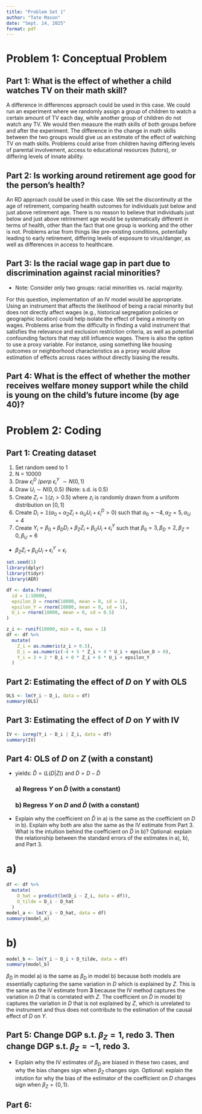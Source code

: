 ```yaml
---
title: "Problem Set 1"
author: "Tate Mason"
date: "Sept. 14, 2025"
format: pdf
---
```


# Problem 1: Conceptual Problem

## Part 1: What is the effect of whether a child watches TV on their math skill?

A difference in differences approach could be used in this case. We could run an experiment where we randomly assign a group of children to watch a certain amount
of TV each day, while another group of children do not watch any TV. We would then measure the math skills of both groups before and after the experiment. The 
difference in the change in math skills between the two groups would give us an estimate of the effect of watching TV on math skills. Problems could arise from children
having differing levels of parental involvement, access to educational resources (tutors), or differing levels of innate ability. 

## Part 2: Is working around retirement age good for the person's health?

An RD approach could be used in this case. We set the discontinuity at the age of retirement, comparing health outcomes for individuals just below and just above retirement age.
There is no reason to believe that individuals just below and just above retrirement age would be systematically different in terms of health, other than the fact that one group
is working and the other is not. Problems arise from things like pre-existing conditions, potentially leading to early retirement, differing levels of exposure to virus/danger, as
well as differences in access to healthcare.

## Part 3: Is the racial wage gap in part due to discrimination against racial minorities?
- Note: Consider only two groups: racial minorities vs. racial majority.

For this question, implementation of an IV model would be appropriate. Using an instrument that affects the likelihood of being a racial minority but does not directly affect wages 
(e.g., historical segregation policies or geographic location) could help isolate the effect of being a minority on wages. Problems arise from the difficulty in finding a valid instrument that
satisfies the relevance and exclusion restriction criteria, as well as potential confounding factors that may still influence wages. There is also the option to use a proxy variable. For instance,
using something like housing outcomes or neighborhood characteristics as a proxy would allow estimation of effects across races without directly biasing the results.

## Part 4: What is the effect of whether the mother receives welfare money support while the child is young on the child's future income (by age 40)?



# Problem 2: Coding

## Part 1: Creating dataset
1. Set random seed to 1
2. N = 10000
3. Draw $\epsilon_i^D$ $/perp$ $\epsilon_i^Y$ $\sim N(0,1)$
4. Draw $U_i \sim N(0,0.5)$ (Note: s.d. is 0.5)
5. Create $Z_i = \mathbb{1}(z_i > 0.5)$ where $z_i$ is randomly drawn from a uniform distribution on $[0,1]$
6. Create $D_i = \mathbb{1}(\alpha_0 + \alpha_Z Z_i + \alpha_UU_i + \epsilon_i^D > 0)$ such that $\alpha_0 = -4, \alpha_Z = 5, \alpha_U = 4$
7. Create $Y_i = \beta_0 + \beta_D D_i + \beta_Z Z_i + \beta_U U_i + \epsilon_i^Y$ such that $\beta_0 = 3, \beta_D = 2, \beta_Z = 0, \beta_U = 6$
- $\beta_Z Z_i + \beta_U U_i + \epsilon_i^Y = \epsilon_i$

```r
set.seed(1)
library(dplyr)
library(tidyr)
library(AER)
```

```r
df <- data.frame(
  id = 1:10000,
  epsilon_D = rnorm(10000, mean = 0, sd = 1),
  epsilon_Y = rnorm(10000, mean = 0, sd = 1),
  U_i = rnorm(10000, mean = 0, sd = 0.5)
)

z_i <- runif(10000, min = 0, max = 1)
df <- df %>%
  mutate(
    Z_i = as.numeric(z_i > 0.5),
    D_i = as.numeric(-4 + 5 * Z_i + 4 * U_i + epsilon_D > 0),
    Y_i = 3 + 2 * D_i + 0 * Z_i + 6 * U_i + epsilon_Y
  )
```

## Part 2: Estimating the effect of $D$ on $Y$ with OLS

```r
OLS <- lm(Y_i ~ D_i, data = df) 
summary(OLS)
```

## Part 3: Estimating the effect of $D$ on $Y$ with IV

```r
IV <- ivreg(Y_i ~ D_i | Z_i, data = df)
summary(IV)
```

## Part 4: OLS of $D$ on $Z$ (with a constant)
- yields: $\hat{D} = (L(D|Z))$ and $\tilde{D} = D - \hat{D}$

  ### a) Regress $Y$ on $\hat{D}$ (with a constant)

  ### b) Regress $Y$ on $D$ and $\tilde{D}$ (with a constant)
- Explain why the coefficient on $\hat{D}$ in a) is the same as the coefficient on $D$ in b). 
Explain why both are also the same as the IV estimate from Part 3. What is the intuition behind the coefficient on $\tilde{D}$ in b)?
Optional: explain the relationship between the standard errors of the estimates in a), b), and Part 3.

# a)
```r
df <- df %>%
  mutate(
    D_hat = predict(lm(D_i ~ Z_i, data = df)),
    D_tilde = D_i - D_hat
  )
model_a <- lm(Y_i ~ D_hat, data = df)
summary(model_a)
```
# b)
```r
model_b <- lm(Y_i ~ D_i + D_tilde, data = df)
summary(model_b)
```

$\beta_{\hat{D}}$ in model a) is the same as $\beta_{D}$ in model b) because both models are essentially capturing the same variation in $D$ which is explained by $Z$.
This is the same as the IV estimate from **3** because the IV method captures the variation in $D$ that is correlated with $Z$. The coefficient on $\tilde{D}$ in model
b) captures the variation in $D$ that is not explained by $Z$, which is unrelated to the instrument and thus does not contribute to the estimation of the causal effect
of $D$ on $Y$.

## Part 5: Change DGP s.t. $\beta_Z = 1$, redo 3. Then change DGP s.t. $\beta_Z = -1$, redo 3.
- Explain why the IV estimates of $\beta_D$ are biased in these two cases, and why the bias changes sign when $\beta_Z$ changes sign.
Optional: explain the intution for why the bias of the estimator of the coefficient on $D$ changes sign when $\beta_Z = \{0, 1\}$.

## Part 6: 


